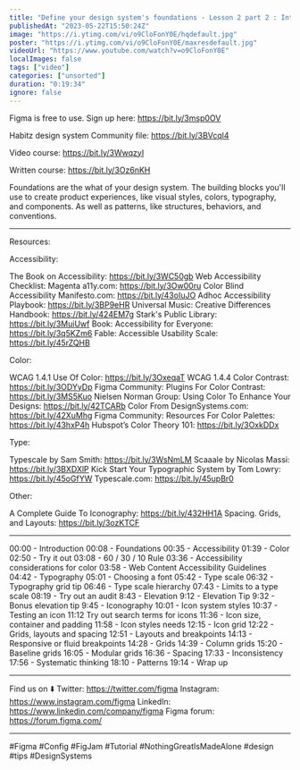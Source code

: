 ```yaml
---
title: "Define your design system's foundations - Lesson 2 part 2 : Introduction to design systems"
publishedAt: "2023-05-22T15:50:24Z"
image: "https://i.ytimg.com/vi/o9CloFonY0E/hqdefault.jpg"
poster: "https://i.ytimg.com/vi/o9CloFonY0E/maxresdefault.jpg"
videoUrl: "https://www.youtube.com/watch?v=o9CloFonY0E"
localImages: false
tags: ["video"]
categories: ["unsorted"]
duration: "0:19:34"
ignore: false
---
```

Figma is free to use. Sign up here: https://bit.ly/3msp0OV

Habitz design system Community file: https://bit.ly/3BVcql4

Video course: https://bit.ly/3WwqzyI

Written course: https://bit.ly/3Oz6nKH

Foundations are the what of your design system. The building blocks you'll use to create product experiences, like visual styles, colors, typography, and components. As well as patterns, like structures, behaviors, and conventions.

____________________________________________________

Resources:

Accessibility:

The Book on Accessibility: https://bit.ly/3WC50gb
Web Accessibility Checklist: Magenta a11y.com: https://bit.ly/3Ow00ru
Color Blind Accessibility Manifesto.com: https://bit.ly/43oIuJO
Adhoc Accessibility Playbook: https://bit.ly/3BP9eHR
Universal Music: Creative Differences Handbook: https://bit.ly/424EM7g
Stark's Public Library: https://bit.ly/3MuiUwf
Book: Accessibility for Everyone: https://bit.ly/3q5KZm6
Fable: Accessible Usability Scale: https://bit.ly/45rZQHB

Color:

WCAG 1.4.1 Use Of Color: https://bit.ly/3OxeqaT
WCAG 1.4.4 Color Contrast: https://bit.ly/3ODYyDp
Figma Community: Plugins For Color Contrast: https://bit.ly/3MS5Kuo
Nielsen Norman Group: Using Color To Enhance Your Designs: https://bit.ly/42TCARb
Color From DesignSystems.com: https://bit.ly/42XuMhg
Figma Community: Resources For Color Palettes: https://bit.ly/43hxP4h
Hubspot’s Color Theory 101: https://bit.ly/3OxkDDx

Type:

Typescale by Sam Smith: https://bit.ly/3WsNmLM
Scaaale by Nicolas Massi: https://bit.ly/3BXDXlP
Kick Start Your Typographic System by Tom Lowry: https://bit.ly/45oGfYW
Typescale.com: https://bit.ly/45upBr0

Other: 

A Complete Guide To Iconography: https://bit.ly/432HH1A
Spacing. Grids, and Layouts:  https://bit.ly/3ozKTCF

____________________________________________________

00:00 - Introduction
00:08 - Foundations
00:35 - Accessibility
01:39 - Color
02:50 - Try it out
03:08 - 60 / 30 / 10 Rule
03:36 - Accessibility considerations for color
03:58 - Web Content Accessibility Guidelines
04:42 - Typography
05:01 - Choosing a font
05:42 - Type scale
06:32 - Typography grid tip
06:46 - Type scale hierarchy
07:43 - Limits to a type scale
08:19 - Try out an audit
8:43 - Elevation
9:12 - Elevation Tip
9:32 - Bonus elevation tip
9:45 - Iconography
10:01 - Icon system styles
10:37 - Testing an icon
11:12 Try out search terms for icons
11:36 - Icon size, container and padding
11:58 - Icon styles needs
12:15 - Icon grid
12:22 - Grids, layouts and spacing
12:51 - Layouts and breakpoints
14:13 - Responsive or fluid breakpoints
14:28 - Grids
14:39 - Column grids
15:20 - Baseline grids
16:05 - Modular grids
16:36 - Spacing
17:33 - Inconsistency  
17:56 - Systematic thinking
18:10 - Patterns
19:14 - Wrap up

____________________________________________________

Find us on ⬇️
Twitter: https://twitter.com/figma
Instagram: https://www.instagram.com/figma
LinkedIn: https://www.linkedin.com/company/figma
Figma forum: https://forum.figma.com/

____________________________________________________


#Figma #Config #FigJam #Tutorial #NothingGreatIsMadeAlone #design #tips #DesignSystems
